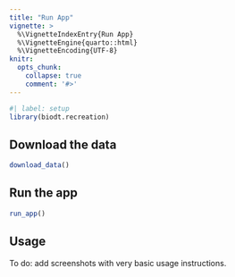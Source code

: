 ```yaml
---
title: "Run App"
vignette: >
  %\VignetteIndexEntry{Run App}
  %\VignetteEngine{quarto::html}
  %\VignetteEncoding{UTF-8}
knitr:
  opts_chunk:
    collapse: true
    comment: '#>'
---
```


```r
#| label: setup
library(biodt.recreation)
```

## Download the data

```r
download_data()
```

## Run the app

```r
run_app()
```

## Usage

To do: add screenshots with very basic usage instructions.
